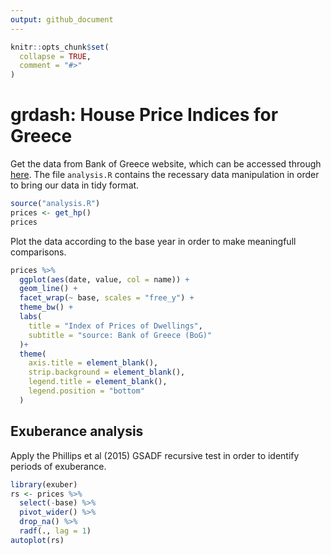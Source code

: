```yaml
---
output: github_document
---
```


<!-- README.md is generated from README.Rmd. Please edit that file -->

```r
knitr::opts_chunk$set(
  collapse = TRUE,
  comment = "#>"
)
```

# grdash: House Price Indices for Greece

<!-- badges: start -->
<!-- badges: end -->

Get the data from Bank of Greece website, which can be accessed through [here](https://www.bankofgreece.gr/RelatedDocuments). The file `analysis.R` 
contains the recessary data manipulation in order to bring our data in tidy format.


```r
source("analysis.R")
prices <- get_hp()
prices
```

Plot the data according to the base year in order to make meaningfull comparisons.

```r
prices %>% 
  ggplot(aes(date, value, col = name)) +
  geom_line() +
  facet_wrap(~ base, scales = "free_y") +
  theme_bw() +
  labs(
    title = "Index of Prices of Dwellings",
    subtitle = "source: Bank of Greece (BoG)"
  )+
  theme(
    axis.title = element_blank(),
    strip.background = element_blank(),
    legend.title = element_blank(),
    legend.position = "bottom"
  )

```

## Exuberance analysis

Apply the Phillips et al (2015) GSADF recursive test in order to identify periods
of exuberance.

```r
library(exuber)
rs <- prices %>% 
  select(-base) %>% 
  pivot_wider() %>% 
  drop_na() %>% 
  radf(., lag = 1)
autoplot(rs)

```